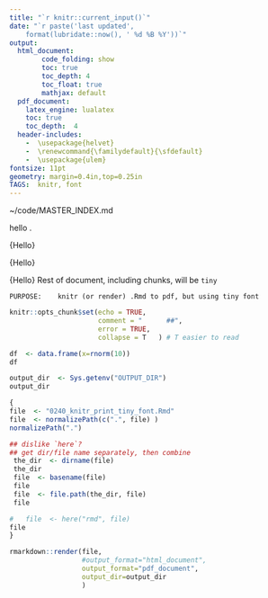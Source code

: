 ```yaml
---
title: "`r knitr::current_input()`"
date: "`r paste('last updated', 
    format(lubridate::now(), ' %d %B %Y'))`"
output:   
  html_document:  
        code_folding: show
        toc: true 
        toc_depth: 4
        toc_float: true
        mathjax: default
  pdf_document:   
    latex_engine: lualatex  
    toc: true
    toc_depth:  4   
  header-includes:  
    -  \usepackage{helvet}  
    -  \renewcommand{\familydefault}{\sfdefault}  
    -  \usepackage{ulem}
fontsize: 11pt   
geometry: margin=0.4in,top=0.25in   
TAGS:  knitr, font
---
```

~/code/MASTER_INDEX.md


hello \emph{world}.

\textsc{small caps}

\textsl{slanted}

\large{Hello}

\small{Hello}

\tiny{Hello}   Rest of document, including chunks,  will be `tiny`





```
PURPOSE:    knitr (or render) .Rmd to pdf, but using tiny font

```

```r
knitr::opts_chunk$set(echo = TRUE,
                      comment = "      ##",
                      error = TRUE,
                      collapse = T   ) # T easier to read
```

```r
df  <- data.frame(x=rnorm(10))
df
```


```r
output_dir  <- Sys.getenv("OUTPUT_DIR")
output_dir

{
file  <- "0240_knitr_print_tiny_font.Rmd"
file  <- normalizePath(c(".", file) )
normalizePath(".")

## dislike `here`?
## get dir/file name separately, then combine
 the_dir  <- dirname(file)
 the_dir
 file  <- basename(file)
 file
 file  <- file.path(the_dir, file)
 file

#   file  <- here("rmd", file)
file
}

rmarkdown::render(file,
                  #output_format="html_document",
                  output_format="pdf_document",
                  output_dir=output_dir
                  )
```
